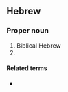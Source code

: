 ==Hebrew==

===Proper noun===
{{he-proper noun|head=יְהוּדִית|tr=y'hudít|g=f}}

# Biblical Hebrew
# {{given name|he|gender=female|xlit=Yehudit|eq=Judith}}

====Related terms====
* {{l|he|יהודה|tr=y'hudá}}